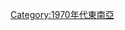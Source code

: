 {{yearcat}}
{{year by category
|m=1
|c=9
|d=7
|y=4
|cat=東南亞
|sortkey=東南亞
|parent=依年份劃分的20世紀東南亞
|subcat=1974年亞洲
}}
[[Category:1970年代東南亞|Category:1970年代東南亞]]